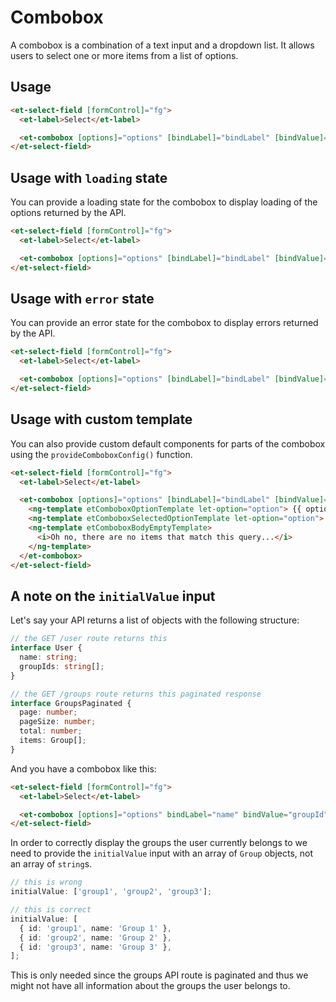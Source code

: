 # Combobox

A combobox is a combination of a text input and a dropdown list. It allows users to select one or more items from a list of options.

## Usage

```html
<et-select-field [formControl]="fg">
  <et-label>Select</et-label>

  <et-combobox [options]="options" [bindLabel]="bindLabel" [bindValue]="bindValue" />
</et-select-field>
```

## Usage with `loading` state

You can provide a loading state for the combobox to display loading of the options returned by the API.

```html
<et-select-field [formControl]="fg">
  <et-label>Select</et-label>

  <et-combobox [options]="options" [bindLabel]="bindLabel" [bindValue]="bindValue" [loading]="loading" />
</et-select-field>
```

## Usage with `error` state

You can provide an error state for the combobox to display errors returned by the API.

```html
<et-select-field [formControl]="fg">
  <et-label>Select</et-label>

  <et-combobox [options]="options" [bindLabel]="bindLabel" [bindValue]="bindValue" [error]="error" />
</et-select-field>
```

## Usage with custom template

You can also provide custom default components for parts of the combobox using the `provideComboboxConfig()` function.

```html
<et-select-field [formControl]="fg">
  <et-label>Select</et-label>

  <et-combobox [options]="options" [bindLabel]="bindLabel" [bindValue]="bindValue">
    <ng-template etComboboxOptionTemplate let-option="option"> {{ option.name || option }} </ng-template>
    <ng-template etComboboxSelectedOptionTemplate let-option="option"> {{ option.name || option }} </ng-template>
    <ng-template etComboboxBodyEmptyTemplate>
      <i>Oh no, there are no items that match this query...</i>
    </ng-template>
  </et-combobox>
</et-select-field>
```

## A note on the `initialValue` input

Let's say your API returns a list of objects with the following structure:

```ts
// the GET /user route returns this
interface User {
  name: string;
  groupIds: string[];
}

// the GET /groups route returns this paginated response
interface GroupsPaginated {
  page: number;
  pageSize: number;
  total: number;
  items: Group[];
}
```

And you have a combobox like this:

```html
<et-select-field [formControl]="fg">
  <et-label>Select</et-label>

  <et-combobox [options]="options" bindLabel="name" bindValue="groupId" />
</et-select-field>
```

In order to correctly display the groups the user currently belongs to we need to provide the `initialValue` input with an array of `Group` objects, not an array of `string`s.

```ts
// this is wrong
initialValue: ['group1', 'group2', 'group3'];

// this is correct
initialValue: [
  { id: 'group1', name: 'Group 1' },
  { id: 'group2', name: 'Group 2' },
  { id: 'group3', name: 'Group 3' },
];
```

This is only needed since the groups API route is paginated and thus we might not have all information about the groups the user belongs to.
